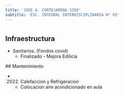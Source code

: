```yaml
---
title: 'JOSE A. CORTEJARENA 3350'
subtitle: 'ESC. INTEGRAL INTERDISCIPLINARIA N° 05'
---
```


#
## Infraestructura

* Sanitarios. (Fondos covid) 
    + Finalizado - Mejora Edilicia 


 ## Mantenimiento

*  (2022) Calefaccion y Refrigeracion 
    + Colocacion aire acondicionado en aula







